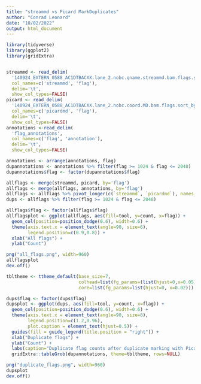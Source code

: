 ```yaml
---
title: "streammd vs Picard MarkDuplicates"
author: "Conrad Leonard"
date: "10/02/2022"
output: html_document
---
```


```r
library(tidyverse)
library(ggplot2)
library(gridExtra)


streammd <- read_delim(
  '140924_EXTERN_0588_AC1DTBACXX.lane_2.nobc.qname.streammd.bam.flags.sort_by_freq',
  col_names=c('streammd', 'flag'),
  delim='\t',
  show_col_types=FALSE)
picard <- read_delim(
  '140924_EXTERN_0588_AC1DTBACXX.lane_2.nobc.coord.MD.bam.flags.sort_by_streammd_freq',
  col_names=c('picardmd', 'flag'),
  delim='\t',
  show_col_types=FALSE)
annotations <-read_delim(
  'flag_annotations',
  col_names=c('flag', 'annotation'),
  delim='\t',
  show_col_types=FALSE)

annotations <- arrange(annotations, flag)
dupannotations <- annotations %>% filter(flag >= 1024 & flag <= 2048)
dupannotations$flag <- factor(dupannotations$flag)

allflags <- merge(streammd, picard, by='flag')
allflags <- merge(allflags, annotations, by='flag')
allflags <- allflags %>% pivot_longer(c(`streammd`, `picardmd`), names_to='tool', values_to='count')
dups <- allflags %>% filter(flag >= 1024 & flag <= 2048)

allflags$flag <- factor(allflags$flag)
allflagsplot <- ggplot(allflags, aes(fill=tool, y=count, x=flag)) +
  geom_col(position=position_dodge(0.6), width=0.6) +
  theme(axis.text.x = element_text(angle=90, size=6),
        legend.position=c(0.9,0.8)) +
  xlab("All flags") +
  ylab("Count")

png("all_flags.png", width=960)
allflagsplot
dev.off()

tbltheme <- ttheme_default(base_size=7,
                           colhead=list(fg_params=(list(hjust=0,x=0.05))),
                           core=list(fg_params=list(hjust=0, x=0.02)))

dups$flag <- factor(dups$flag)
dupsplot <- ggplot(dups, aes(fill=tool, y=count, x=flag)) + 
  geom_col(position=position_dodge(0.6), width=0.6) +
  theme(axis.text.x = element_text(angle=90, size=8),
        legend.position=c(1.2,0.96),
        plot.caption = element_text(hjust=0.5)) +
  guides(fill = guide_legend(title.position = "right")) +
  xlab("Duplicate flags") +
  ylab("Count") +
  labs(caption="Duplicate flag counts after duplicate marking with Picard MarkDuplicates or streammd") +
  gridExtra::tableGrob(dupannotations, theme=tbltheme, rows=NULL)

png("duplicate_flags.png", width=960)
dupsplot
dev.off()
```

